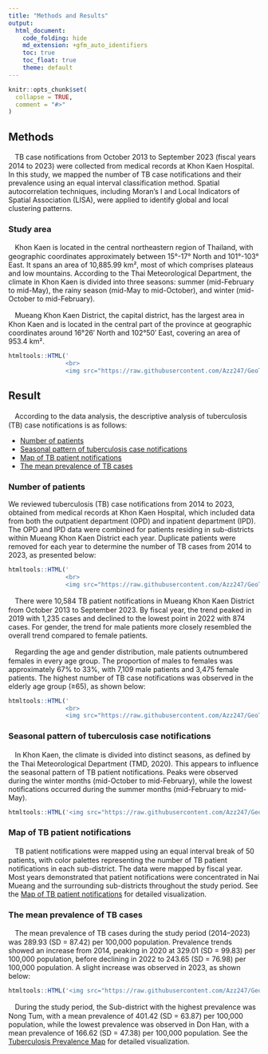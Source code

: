 ```yaml
---
title: "Methods and Results"
output:
  html_document:
    code_folding: hide
    md_extension: +gfm_auto_identifiers
    toc: true
    toc_float: true
    theme: default
---
```


```r
knitr::opts_chunk$set(
  collapse = TRUE,
  comment = "#>"
)
```
## Methods
ㅤTB case notifications from October 2013 to September 2023 (fiscal years 2014 to 2023) were collected from medical records at Khon Kaen Hospital. In this study, we mapped the number of TB case notifications and their prevalence using an equal interval classification method. Spatial autocorrelation techniques, including Moran’s I and Local Indicators of Spatial Association (LISA), were applied to identify global and local clustering patterns.

### Study area
ㅤKhon Kaen is located in the central northeastern region of Thailand, with geographic coordinates approximately between 15°-17° North and 101°-103° East. It spans an area of 10,885.99 km², most of which comprises plateaus and low mountains. According to the Thai Meteorological Department, the climate in Khon Kaen is divided into three seasons: summer (mid-February to mid-May), the rainy season (mid-May to mid-October), and winter (mid-October to mid-February).

ㅤMueang Khon Kaen District, the capital district, has the largest area in Khon Kaen and is located in the central part of the province at geographic coordinates around 16°26′ North and 102°50′ East, covering an area of 953.4 km².
```r
htmltools::HTML('
                <br>
                <img src="https://raw.githubusercontent.com/Azz247/GeoTB/main/man/figures/KhonKaenV3.png" alt="Map of Khon Kaen Province" width="100%" />')
```

## Result
ㅤAccording to the data analysis, the descriptive analysis of tuberculosis (TB) case notifications is as follows:

- [Number of patients](#number-of-patients)
- [Seasonal pattern of tuberculosis case notifications](#seasonal-pattern-of-tuberculosis-case-notifications)
- [Map of TB patient notifications](#map-of-tb-patient-notifications)
- [The mean prevalence of TB cases](#the-mean-prevalence-of-tb-cases)

### Number of patients
  We reviewed tuberculosis (TB) case notifications from 2014 to 2023, obtained from medical records at Khon Kaen Hospital, which included data from both the outpatient department (OPD) and inpatient department (IPD). The OPD and IPD data were combined for patients residing in sub-districts within Mueang Khon Kaen District each year. Duplicate patients were removed for each year to determine the number of TB cases from 2014 to 2023, as presented below:
```r
htmltools::HTML('
                <br>
                <img src="https://raw.githubusercontent.com/Azz247/GeoTB/main/man/figures/NumberMKK.png" alt="Trend of TB cases from 2014 to 2023, showing a peak in 2019 and a decline by 2022" width="90%" />')
```

ㅤThere were 10,584 TB patient notifications in Mueang Khon Kaen District from October 2013 to September 2023. By fiscal year, the trend peaked in 2019 with 1,235 cases and declined to the lowest point in 2022 with 874 cases. For gender, the trend for male patients more closely resembled the overall trend compared to female patients.

ㅤRegarding the age and gender distribution, male patients outnumbered females in every age group. The proportion of males to females was approximately 67% to 33%, with 7,109 male patients and 3,475 female patients. The highest number of TB case notifications was observed in the elderly age group (≥65), as shown below:
```r
htmltools::HTML('
                <br>
                <img src="https://raw.githubusercontent.com/Azz247/GeoTB/main/man/figures/AgeandGender.png" alt="Number of TB Case Notifications by Age Group and Gender" width="90%" />')
```


### Seasonal pattern of tuberculosis case notifications
ㅤIn Khon Kaen, the climate is divided into distinct seasons, as defined by the Thai Meteorological Department (TMD, 2020). This appears to influence the seasonal pattern of TB patient notifications. Peaks were observed during the winter months (mid-October to mid-February), while the lowest notifications occurred during the summer months (mid-February to mid-May).
```r
htmltools::HTML('<img src="https://raw.githubusercontent.com/Azz247/GeoTB/main/man/figures/Ptbymonth.png" alt="Number of TB case notification by month" width="90%" />')

```

### Map of TB patient notifications
ㅤTB patient notifications were mapped using an equal interval break of 50 patients, with color palettes representing the number of TB patient notifications in each sub-district. The data were mapped by fiscal year. Most years demonstrated that patient notifications were concentrated in Nai Mueang and the surrounding sub-districts throughout the study period. See the [Map of TB patient notifications](https://azz247.github.io/GeoTB/articles/Subdistrict_2014-2023.html) for detailed visualization.
  
### The mean prevalence of TB cases 
ㅤThe mean prevalence of TB cases during the study period (2014–2023) was 289.93 (SD = 87.42) per 100,000 population. Prevalence trends showed an increase from 2014, peaking in 2020 at 329.01 (SD = 99.83) per 100,000 population, before declining in 2022 to 243.65 (SD = 76.98) per 100,000 population. A slight increase was observed in 2023, as shown below:
```r
htmltools::HTML('<img src="https://raw.githubusercontent.com/Azz247/GeoTB/main/man/figures/Prevalence.png" alt="Mean Prevalence of TB Cases" width="90%" />')

```

ㅤDuring the study period, the Sub-district with the highest prevalence was Nong Tum, with a mean prevalence of 401.42 (SD = 63.87) per 100,000 population, while the lowest prevalence was observed in Don Han, with a mean prevalence of 166.62 (SD = 47.38) per 100,000 population. See the [Tuberculosis Prevalence Map](https://azz247.github.io/GeoTB/articles/TuberculosisPrevalence.html) for detailed visualization.
  
